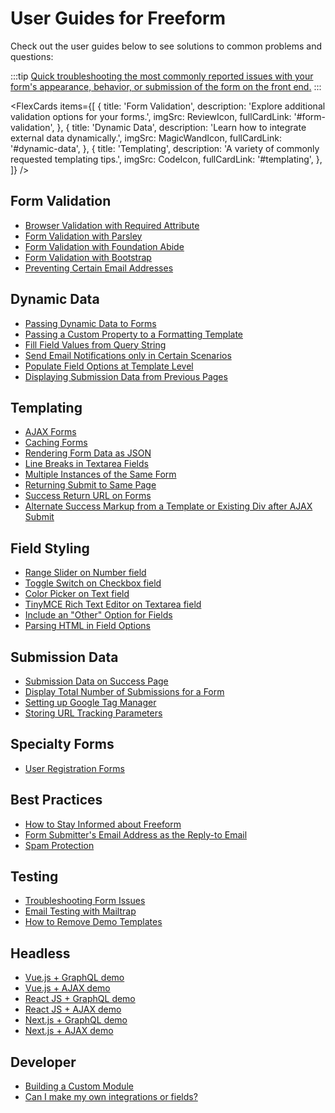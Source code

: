 

# User Guides for Freeform

Check out the user guides below to see solutions to common problems and questions:

:::tip
[Quick troubleshooting the most commonly reported issues with your form's appearance, behavior, or submission of the form on the front end.](troubleshooting-form-issues)
:::

<FlexCards
  items={[
    {
      title: 'Form Validation',
      description: 'Explore additional validation options for your forms.',
      imgSrc: ReviewIcon,
      fullCardLink: '#form-validation',
    },
    {
      title: 'Dynamic Data',
      description: 'Learn how to integrate external data dynamically.',
      imgSrc: MagicWandIcon,
      fullCardLink: '#dynamic-data',
    },
    {
      title: 'Templating',
      description: 'A variety of commonly requested templating tips.',
      imgSrc: CodeIcon,
      fullCardLink: '#templating',
    },
  ]}
/>

## Form Validation

- [Browser Validation with Required Attribute](form-validation/required-attribute/)
- [Form Validation with Parsley](form-validation/form-validation-with-parsley/)
- [Form Validation with Foundation Abide](form-validation/form-validation-with-foundation-abide/)
- [Form Validation with Bootstrap](form-validation/form-validation-with-bootstrap/)
- [Preventing Certain Email Addresses](form-validation/preventing-email-addresses/)

## Dynamic Data

- [Passing Dynamic Data to Forms](dynamic-data/passing-dynamic-data-to-forms/)
- [Passing a Custom Property to a Formatting Template](dynamic-data/passing-custom-property-to-formatting-template/)
- [Fill Field Values from Query String](dynamic-data/fill-field-values-from-query-string/)
- [Send Email Notifications only in Certain Scenarios](dynamic-data/email-notifications-certain-scenarios/)
- [Populate Field Options at Template Level](dynamic-data/populate-field-options-at-template-level/)
- [Displaying Submission Data from Previous Pages](dynamic-data/displaying-submission-data-from-previous-pages/)

## Templating

- [AJAX Forms](../templates/ajax-forms/)
- [Caching Forms](../templates/caching/)
- [Rendering Form Data as JSON](rendering-form-data-as-json/)
- [Line Breaks in Textarea Fields](line-breaks-in-textarea-fields/)
- [Multiple Instances of the Same Form](multiple-instances-of-same-form/)
- [Returning Submit to Same Page](./return-same-page/)
- [Success Return URL on Forms](./success-return-on-forms/)
- [Alternate Success Markup from a Template or Existing Div after AJAX Submit](ajax-return-loads-success/)

## Field Styling

- [Range Slider on Number field](./range-slider-number/)
- [Toggle Switch on Checkbox field](./toggle-switch-checkbox/)
- [Color Picker on Text field](./color-picker-text/)
- [TinyMCE Rich Text Editor on Textarea field](./tinymce-editor-textarea/)
- [Include an "Other" Option for Fields](other-option-for-fields/)
- [Parsing HTML in Field Options](parsing-html-in-field-options/)

## Submission Data

- [Submission Data on Success Page](./submission-data-success/)
- [Display Total Number of Submissions for a Form](./total-number-of-submissions-for-form/)
- [Setting up Google Tag Manager](../integrations/google-tag-manager/)
- [Storing URL Tracking Parameters](./storing-url-tracking-parameters/)

## Specialty Forms

- [User Registration Forms](./user-registration-forms/)

## Best Practices

- [How to Stay Informed about Freeform](./stay-informed/)
- [Form Submitter's Email Address as the Reply-to Email](./admin-notifications-replyto-submitter/)
- [Spam Protection](./spam-protection-best-practices/)

## Testing

- [Troubleshooting Form Issues](./troubleshooting-form-issues/)
- [Email Testing with Mailtrap](./email-testing-mailtrap/)
- [How to Remove Demo Templates](./remove-demo-templates/)

## Headless

- [Vue.js + GraphQL demo](../headless/vuejs/)
- [Vue.js + AJAX demo](../headless/vuejs/)
- [React JS + GraphQL demo](../headless/reactjs/)
- [React JS + AJAX demo](../headless/reactjs/)
- [Next.js + GraphQL demo](../headless/nextjs/)
- [Next.js + AJAX demo](../headless/nextjs/)

## Developer

- [Building a Custom Module](./building-a-custom-module/)
- [Can I make my own integrations or fields?](./custom-integrations/)
